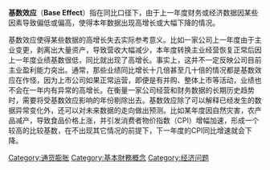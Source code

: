 {{multiple issues|
{{dead end|time=2015-04-01T00:40:29+00:00}}
{{expand|time=2015-04-01T00:40:29+00:00}}
{{inappropriate tone|time=2015-04-01T00:40:29+00:00}}
{{orphan|time=2015-04-01T00:40:29+00:00}}
{{unreferenced|time=2015-04-01T00:40:29+00:00}}
}}
'''基数效应'''（'''Base Effect'''）指在同比口径下，由于上一年度财务或经济数据因某些因素导致偏低或偏高，使得本年数据出现高增长或大幅下降的情况。

基数效应使得某些数据的高增长失去实际参考意义。比如一家公司上一年度由于主业变更，剥离出大量资产，导致营收大幅减少，本年度转换主业经营恢复正常后因上一年度业绩基数很低，同比就出现了高增长。事实上，这并不一定反映公司目前主业盈利能力突出。通常，那些业绩同比增长十几倍甚至几十倍的情况都是基数效应在作怪，因为上市公司如果正常运营，即便是有并购、整体上市等活动，业绩也不会在一年内有异常的高增长。在衡量一家公司经营和财务数据的长期历史趋势时，需要将受基数效应影响的年份剔除出去。基数效应除了可以解释已经发生的数据异常变化外，还可以对未来数据的走向做出预测。比如某年度因自然灾害，农产品减产，导致食品价格上涨，并引发消费者物价指数（CPI）增幅加速，形成一个较高的比较基数，在不出现其它情况的前提下，下一年度的CPI同比增速就会下降。

[[Category:通货膨胀|Category:通货膨胀]]
[[Category:基本財務概念|Category:基本財務概念]]
[[Category:经济问题|Category:经济问题]]